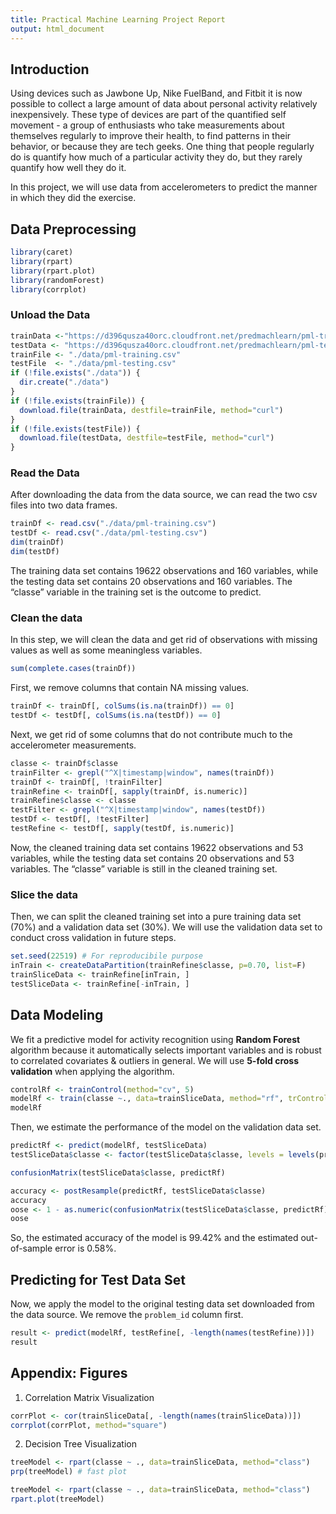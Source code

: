 ```yaml
---
title: Practical Machine Learning Project Report
output: html_document
---
```


## Introduction  
Using devices such as Jawbone Up, Nike FuelBand, and Fitbit it is now possible to collect a large amount of data about personal activity relatively inexpensively. These type of devices are part of the quantified self movement - a group of enthusiasts who take measurements about themselves regularly to improve their health, to find patterns in their behavior, or because they are tech geeks. One thing that people regularly do is quantify how much of a particular activity they do, but they rarely quantify how well they do it.  

In this project, we will use data from accelerometers to predict the manner in which they did the exercise.  

## Data Preprocessing  
```r
library(caret)
library(rpart)
library(rpart.plot)
library(randomForest)
library(corrplot)
```
### Unload the Data
```r
trainData <-"https://d396qusza40orc.cloudfront.net/predmachlearn/pml-training.csv"
testData <- "https://d396qusza40orc.cloudfront.net/predmachlearn/pml-testing.csv"
trainFile <- "./data/pml-training.csv"
testFile  <- "./data/pml-testing.csv"
if (!file.exists("./data")) {
  dir.create("./data")
}
if (!file.exists(trainFile)) {
  download.file(trainData, destfile=trainFile, method="curl")
}
if (!file.exists(testFile)) {
  download.file(testData, destfile=testFile, method="curl")
}
```  
### Read the Data
After downloading the data from the data source, we can read the two csv files into two data frames.  
```r
trainDf <- read.csv("./data/pml-training.csv")
testDf <- read.csv("./data/pml-testing.csv")
dim(trainDf)
dim(testDf)
```
The training data set contains 19622 observations and 160 variables, while the testing data set contains 20 observations and 160 variables. The "classe" variable in the training set is the outcome to predict. 

### Clean the data
In this step, we will clean the data and get rid of observations with missing values as well as some meaningless variables.
```r
sum(complete.cases(trainDf))
```
First, we remove columns that contain NA missing values.
```r
trainDf <- trainDf[, colSums(is.na(trainDf)) == 0] 
testDf <- testDf[, colSums(is.na(testDf)) == 0] 
```  
Next, we get rid of some columns that do not contribute much to the accelerometer measurements.
```r
classe <- trainDf$classe
trainFilter <- grepl("^X|timestamp|window", names(trainDf))
trainDf <- trainDf[, !trainFilter]
trainRefine <- trainDf[, sapply(trainDf, is.numeric)]
trainRefine$classe <- classe
testFilter <- grepl("^X|timestamp|window", names(testDf))
testDf <- testDf[, !testFilter]
testRefine <- testDf[, sapply(testDf, is.numeric)]
```
Now, the cleaned training data set contains 19622 observations and 53 variables, while the testing data set contains 20 observations and 53 variables. The "classe" variable is still in the cleaned training set.

### Slice the data
Then, we can split the cleaned training set into a pure training data set (70%) and a validation data set (30%). We will use the validation data set to conduct cross validation in future steps.  
```r
set.seed(22519) # For reproducibile purpose
inTrain <- createDataPartition(trainRefine$classe, p=0.70, list=F)
trainSliceData <- trainRefine[inTrain, ]
testSliceData <- trainRefine[-inTrain, ]
```

## Data Modeling
We fit a predictive model for activity recognition using **Random Forest** algorithm because it automatically selects important variables and is robust to correlated covariates & outliers in general. We will use **5-fold cross validation** when applying the algorithm.  
```r
controlRf <- trainControl(method="cv", 5)
modelRf <- train(classe ~., data=trainSliceData, method="rf", trControl=controlRf, importance=TRUE, ntree=100)
modelRf
```
Then, we estimate the performance of the model on the validation data set.  
```r
predictRf <- predict(modelRf, testSliceData)
testSliceData$classe <- factor(testSliceData$classe, levels = levels(predictRf))

confusionMatrix(testSliceData$classe, predictRf)
```
```r
accuracy <- postResample(predictRf, testSliceData$classe)
accuracy
oose <- 1 - as.numeric(confusionMatrix(testSliceData$classe, predictRf)$overall[1])
oose
```
So, the estimated accuracy of the model is 99.42% and the estimated out-of-sample error is 0.58%.

## Predicting for Test Data Set
Now, we apply the model to the original testing data set downloaded from the data source. We remove the `problem_id` column first.  
```r
result <- predict(modelRf, testRefine[, -length(names(testRefine))])
result
```  

## Appendix: Figures
1. Correlation Matrix Visualization  

```r
corrPlot <- cor(trainSliceData[, -length(names(trainSliceData))])
corrplot(corrPlot, method="square")
```

2. Decision Tree Visualization
```r
treeModel <- rpart(classe ~ ., data=trainSliceData, method="class")
prp(treeModel) # fast plot
```

```r
treeModel <- rpart(classe ~ ., data=trainSliceData, method="class")
rpart.plot(treeModel)
```
